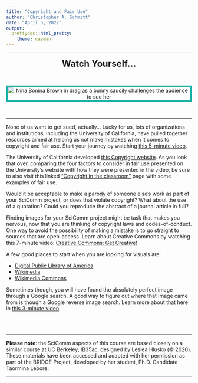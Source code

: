 ```yaml
---
title: "Copyright and Fair Use"
author: "Christopher A. Schmitt"
date: "April 5, 2022"
output: 
  prettydoc::html_pretty:
    theme: cayman
---
```


***

<center>

<font size="+2"><b>Watch Yourself...</b></font></center><br>

<center><p><img src="https://c.tenor.com/a6st6TA6zgIAAAAC/sue-copyright.gif" style="border:5px solid lightseagreen" alt="Nina Bonina Brown in drag as a bunny saucily challenges the audience to sue her"></p></center><br>

***

None of us want to get sued, actually... Lucky for us, lots of organizations and institutions, including the University of California, have pulled together resources aimed at helping us not make mistakes when it comes to copyright and fair use. Start your journey by watching [this 5-minute video](https://www.commonsense.org/education/videos/creativity-copyright-and-fair-use).

The University of California developed [this Copyright website](https://copyright.universityofcalifornia.edu/use/fair-use.html). As you look that over, comparing the four factors to consider in fair use presented on the University's website with how they were presented in the video, be sure to also visit this linked ["Copyright in the classroom"](https://copyright.universityofcalifornia.edu/use/teaching.html#p=in_the_classroom) page with some examples of fair use. 

Would it be acceptable to make a parody of someone else's work as part of your SciComm project, or does that violate copyright? What about the use of a quotation? Could you reproduce the abstract of a journal article in full?

Finding images for your SciComm project might be task that makes you nervous, now that you are thinking of copyright laws and codes-of-conduct. One way to avoid the possibility of making a mistake is to go straight to sources that are open-access. Learn about Creative Commons by watching this 7-minute video: [Creative Commons: Get Creative!](https://youtu.be/BlhJUJ9DC4A) 

A few good places to start when you are looking for visuals are:

* [Digital Public Library of America](https://dp.la/)
* [Wikimedia](https://www.wikimedia.org/) 
* [Wikimedia Commons](https://commons.wikimedia.org/wiki/Main_Page)

Sometimes though, you will have found the absolutely perfect image through a Google search. A good way to figure out where that image came from is though a Google reverse image search. Learn more about that here in [this 3-minute video](https://www.commonsense.org/education/videos/how-to-use-google-reverse-image-search-to-fact-check-images).

<br><br>

***

**Please note**: the SciComm aspects of this course are based closely on a similar course at UC Berkeley, IB35ac, designed by Leslea Hlusko (&copy; 2020). These materials have been accessed and adapted with her permission as part of the BRIDGE Project, developed by her student, Ph.D. Candidate Taormina Lepore.

***


